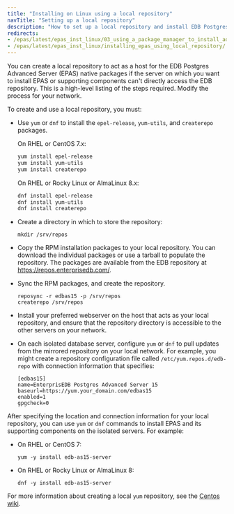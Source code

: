 ```yaml
---
title: "Installing on Linux using a local repository"
navTitle: "Setting up a local repository"
description: "How to set up a local repository and install EDB Postgres Advanced Server"
redirects:
- /epas/latest/epas_inst_linux/03_using_a_package_manager_to_install_advanced_server/#creating-an-edb-postgres-advanced-server-repository-on-an-isolated-network
- /epas/latest/epas_inst_linux/installing_epas_using_local_repository/
---
```


You can create a local repository to act as a host for the EDB Postgres Advanced Server (EPAS) native packages if the server on which you want to install EPAS or supporting components can't directly access the EDB repository. This is a high-level listing of the steps required. Modify the process for your network.

To create and use a local repository, you must:

-   Use `yum` or `dnf` to install the `epel-release`, `yum-utils`, and `createrepo` packages.

    On RHEL or CentOS 7.x:

    ```bash
    yum install epel-release
    yum install yum-utils
    yum install createrepo
    ```

    On RHEL or Rocky Linux or AlmaLinux 8.x:

    ```bash
    dnf install epel-release
    dnf install yum-utils
    dnf install createrepo
    ```

-   Create a directory in which to store the repository:

    ```text
    mkdir /srv/repos
    ```

-   Copy the RPM installation packages to your local repository. You can download the individual packages or use a tarball to populate the repository. The packages are available from the EDB repository at <https://repos.enterprisedb.com/>.

-   Sync the RPM packages, and create the repository.

    ```text
    reposync -r edbas15 -p /srv/repos
    createrepo /srv/repos
    ```

-   Install your preferred webserver on the host that acts as your local repository, and ensure that the repository directory is accessible to the other servers on your network.

-   On each isolated database server, configure `yum` or `dnf` to pull updates from the mirrored repository on your local network. For example, you might create a repository configuration file called `/etc/yum.repos.d/edb-repo` with connection information that specifies:

    ```text
    [edbas15]
    name=EnterprisEDB Postgres Advanced Server 15
    baseurl=https://yum.your_domain.com/edbas15
    enabled=1
    gpgcheck=0
    ```

After specifying the location and connection information for your local repository, you can use `yum` or `dnf` commands to install EPAS and its supporting components on the isolated servers. For example:

-   On RHEL or CentOS 7:

    ```text
    yum -y install edb-as15-server
    ```

-   On RHEL or Rocky Linux or AlmaLinux 8:

    ```text
    dnf -y install edb-as15-server
    ```

For more information about creating a local `yum` repository, see the [Centos wiki](https://wiki.centos.org/HowTos/CreateLocalRepos).
